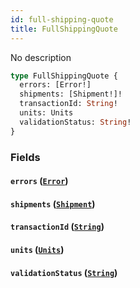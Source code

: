 ```yaml
---
id: full-shipping-quote
title: FullShippingQuote
---
```


No description

```graphql
type FullShippingQuote {
  errors: [Error!]
  shipments: [Shipment!]!
  transactionId: String!
  units: Units
  validationStatus: String!
}
```

### Fields

#### `errors` ([`Error`](/docs/schema/objects/error))

#### `shipments` ([`Shipment`](/docs/schema/objects/shipment))

#### `transactionId` ([`String`](/docs/schema/scalars/string))

#### `units` ([`Units`](/docs/schema/objects/units))

#### `validationStatus` ([`String`](/docs/schema/scalars/string))
